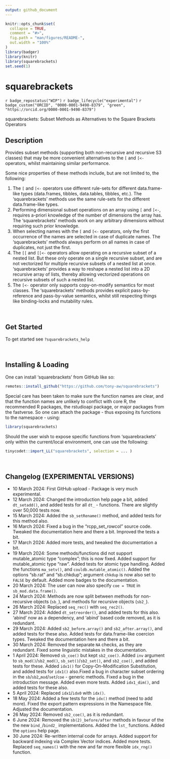 ```yaml
---
output: github_document
---
```


<!-- README.md is generated from README.Rmd. Please edit that file -->

```r
knitr::opts_chunk$set(
  collapse = TRUE,
  comment = "#>",
  fig.path = "man/figures/README-",
  out.width = "100%"
)
library(badger)
library(knitr)
library(squarebrackets)
set.seed(1)
```

# squarebrackets

<!-- badges: start -->
`r badge_repostatus("WIP")`
`r badge_lifecycle("experimental")`
`r badge_custom("ORCID", "0000-0001-9498-8379", "green",   "https://orcid.org/0000-0001-9498-8379")`
<!-- badges: end -->



squarebrackets: Subset Methods as Alternatives to the Square Brackets Operators

## Description

Provides subset methods (supporting both non-recursive and recursive S3 classes) that may be more convenient alternatives to the `[` and `[<-` operators, whilst maintaining similar performance.

Some nice properties of these methods include, but are not limited to, the following:

  1) The `[` and `[<-` operators use different rule-sets for different data.frame-like types (data.frames, tibbles, data.tables, tibbles, etc.). The 'squarebrackets' methods use the same rule-sets for the different data.frame-like types.
  2) Performing dimensional subset operations on an array using `[` and `[<-`, requires a-priori knowledge of the number of dimensions the array has. The 'squarebrackets' methods work on any arbitrary dimensions without requiring such prior knowledge.
  3) When selecting names with the `[` and `[<-` operators, only the first occurrence of the names are selected in case of duplicate names. The 'squarebrackets' methods always perform on all names in case of duplicates, not just the first.
  4) The `[[` and `[[<-` operators allow operating on a recursive subset of a nested list. But these only operate on a single recursive subset, and are not vectorized for multiple recursive subsets of a nested list at once. 'squarebrackets' provides a way to reshape a nested list into a 2D recursive array of lists, thereby allowing vectorized operations on recursive subsets of such a nested list.
  5) The `[<-` operator only supports copy-on-modify semantics for most classes. The 'squarebrackets' methods provides explicit pass-by-reference and pass-by-value semantics, whilst still respecting things like binding-locks and mutability rules.

&nbsp;


## Get Started

To get started see `?squarebrackets_help`


&nbsp;


## Installing & Loading

One can install 'squarebrackets' from GitHub like so:

```r
remotes::install_github("https://github.com/tony-aw/squarebrackets")
```

Special care has been taken to make sure the function names are clear, and that the function names are unlikely to conflict with core R, the recommended R packages, the rstudioapi package, or major packages from the fastverse. So one can attach the package - thus exposing its functions to the namespace - using:

```r
library(squarebrackets)
```


Should the user wish to expose specific functions from 'squarebrackets' only within the current/local environment, one can use the following:


```r
tinycodet::import_LL("squarebrackets", selection = ... )
```

&nbsp;


## Changelog (EXPERIMENTAL VERSIONS)

 - 10 March 2024: First GitHub upload - Package is very much experimental.
 - 12 March 2024: Changed the introduction help page a bit, added `dt_setadd()`, and added tests for all `dt_` - functions. There are slightly over 50,000 tests now.
 - 15 March 2024: Added the `sb_setRename()` method, and added tests for this method also.
 - 16 March 2024: Fixed a bug in the "rcpp_set_rowcol" source code. Tweaked the documentation here and there a bit. Improved the tests a bit.
 - 17 March 2024: Added more tests, and tweaked the documentation a bit.
 - 19 March 2024: Some methods/functions did not support mutable_atomic type "complex"; this is now fixed. Added support for mutable_atomic type "raw". Added tests for atomic type handling. Added the functions `ma_setv()`, and `couldb.mutable_atomic()`. Added the options "sb.rat" and "sb.chkdup"; argument `chkdup` is now also set to `FALSE` by default. Added more badges to the documentation.
 - 20 March 2024: The user can now also specify `coe = TRUE` in `sb_mod.data.frame()`.
 - 24 March 2024: Methods are now split between methods for non-recursive objects (`sb_`), and methods for recursive objects (`sb2_`).
 - 26 March 2024: Replaced `seq_rec()` with `seq_rec2()`.
 - 27 March 2024: Added `dt_setreorder()`, and added tests for this also. 'abind' now as a dependency, and 'abind' based code removed, as it is redundant.
 - 29 March 2024: Added `sb2_before.array()` and `sb2_after.array()`, and added tests for these also. Added tests for data.frame-like coercion types. Tweaked the documentation here and there a bit.
 - 30 March 2024: Removed the separate `NA` checks, as they are redundant. Fixed some linguistic mistakes in the documentation.
 - 1 April 2024: Removed `sb_coe()` but kept `sb2_coe()`. Added `inv` argument to `sb_mod()`/`sb2_mod()`, `sb_set()`/`sb2_set()`, and `sb2_coe()`, and added tests for these. Added `idx1()` for Copy-On-Modification Substitution, and added tests for `idx1()` also.Fixed a bug in character subset ordering in the `sb`/`sb2`_`mod`/`set`/`coe` - generic methods. Fixed a bug in the introduction message. Added even more tests. Added `idx1_dim()`, and added tests for these also.
 - 5 April 2024: Replaced `idx1`/`idx0` with `idx()`.
 - 18 May 2024: Added a few tests for the `idx()` method (need to add more). Fixed the export pattern expressions in the Namespace file. Adjusted the documentation.
 - 26 May 2024: Removed `sb2_coe()`, as it is redundant.
 - 6 June 2024: Removed the `sb(2)_before/after` methods in favour of the the new `bind_`/`bind2_` implementations. Added the `lst_` functions. Added the `options` help page.
 - 30 June 2024: Re-written internal code for arrays. Added support for backward indexing via Complex Vector indices. Added more tests. Replaced `seq_names()` with the new and far more flexible `idx_rng()` function.
 

&nbsp;
